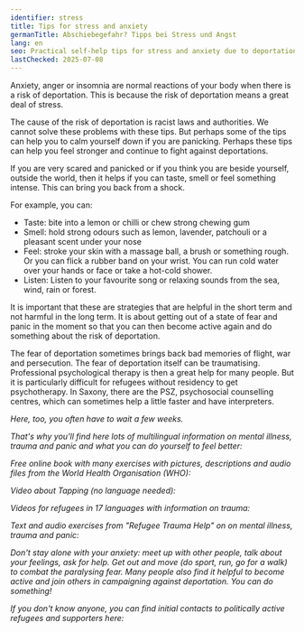 ```yaml
---
identifier: stress
title: Tips for stress and anxiety
germanTitle: Abschiebegefahr? Tipps bei Stress und Angst
lang: en
seo: Practical self-help tips for stress and anxiety due to deportation risk – strategies for calming and support options for affected individuals.
lastChecked: 2025-07-08
---
```


Anxiety, anger or insomnia are normal reactions of your body when there is a risk of deportation. This is because the risk of deportation means a great deal of stress.

The cause of the risk of deportation is racist laws and authorities. We cannot solve these problems with these tips. But perhaps some of the tips can help you to calm yourself down if you are panicking. Perhaps these tips can help you feel stronger and continue to fight against deportations.

If you are very scared and panicked or if you think you are beside yourself, outside the world, then it helps if you can taste, smell or feel something intense. This can bring you back from a shock.

For example, you can:

- Taste: bite into a lemon or chilli or chew strong chewing gum
- Smell: hold strong odours such as lemon, lavender, patchouli or a pleasant scent under your nose
- Feel: stroke your skin with a massage ball, a brush or something rough. Or you can flick a rubber band on your wrist. You can run cold water over your hands or face or take a hot-cold shower.
- Listen: Listen to your favourite song or relaxing sounds from the sea, wind, rain or forest.

It is important that these are strategies that are helpful in the short term and not harmful in the long term. It is about getting out of a state of fear and panic in the moment so that you can then become active again and do something about the risk of deportation.

The fear of deportation sometimes brings back bad memories of flight, war and persecution. The fear of deportation itself can be traumatising. Professional psychological therapy is then a great help for many people. But it is particularly difficult for refugees without residency to get psychotherapy. In Saxony, there are the PSZ, psychosocial counselling centres, which can sometimes help a little faster and have interpreters.

<Address identifier="psz_sachsen"/>

Here, too, you often have to wait a few weeks.

That's why you'll find here lots of multilingual information on mental illness, trauma and panic and what you can do yourself to feel better:

Free online book with many exercises with pictures, descriptions and audio files from the World Health Organisation (WHO):

<ExternalShortLink identifier="who_stress"/>

Video about Tapping (no language needed):

<ExternalShortLink identifier="tapping"/>

Videos for refugees in 17 languages with information on trauma:

<ExternalShortLink identifier="maxplank_trauma"/>

Text and audio exercises from "Refugee Trauma Help" on on mental illness, trauma and panic:

<ExternalShortLink identifier="refugee_trauma_nawa"/>

Don't stay alone with your anxiety: meet up with other people, talk about your feelings, ask for help. Get out and move (do sport, run, go for a walk) to combat the paralysing fear. Many people also find it helpful to become active and join others in campaigning against deportation. You can do something!

If you don't know anyone, you can find initial contacts to politically active refugees and supporters here:

<ExternalShortLink identifier="w2eu_contacts"/>
